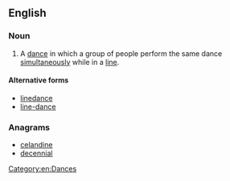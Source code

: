 {{also|line-dance}}
==English==
{{wikipedia}}

===Noun===
{{en-noun}}

# A [[dance]] in which a group of people perform the same dance [[simultaneous]]ly while in a [[line]].

====Alternative forms====
* [[linedance]]
* [[line-dance]]

===Anagrams===
* [[celandine#English|celandine]]
* [[decennial#English|decennial]]

[[Category:en:Dances]]